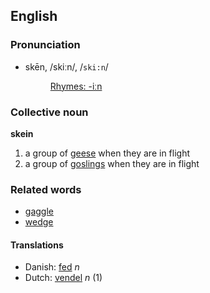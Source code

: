 ==English==
===Pronunciation===
*skēn, /skiːn/, /<tt>ski:n</tt>/
*:[[Rhymes:English:-iːn|Rhymes: -iːn]]

=== Collective noun ===
'''skein'''

# a group of [[goose|geese]] when they are in flight
# a group of [[gosling]]s when they are in flight

=== Related words ===
*[[gaggle]]
*[[wedge]]

==== Translations ====
*Danish: [[fed]] ''n''
*Dutch: [[vendel]] ''n'' (1)